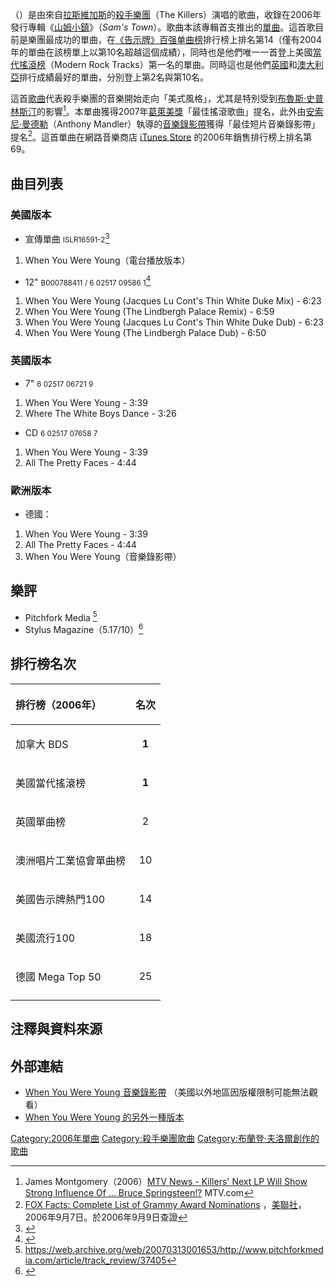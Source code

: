 {{otheruse|年少輕狂}}
{{NoteTA
|G1=Show
|G2=Music
|1=zh-cn:布兰登·弗劳尔斯;zh-hant:布蘭登·夫洛爾
}}
{{Infobox song
| Name       = 年少輕狂
| original_name = {{lang|en|"When You Were Young"}}
| cover      = When You Were Young The Killers.png
| alt        =
| border     = yes
| type       = single
| artist     = [[殺手樂團|殺手樂團]]
| album      = [[山姆小鎮|山姆小鎮]]
| released   = {{start date|2006|09|18}}
| format     = {{flatlist|
* [[CD單曲|CD單曲]]
* [[數位音樂下載|數位下載]]
* 7英吋
* 12英吋
}}
| genre      = [[搖滾音樂|搖滾]]
| length     = {{duration|m=3|s=40}}
| label      = {{hlist|[[小島唱片|小島]]|[[水星唱片|水星]]}}
| writer     = {{hlist|[[布蘭登·夫洛爾|布蘭登·夫洛爾]]|[[大衛·昆寧|大衛·昆寧]]|[[馬克·史多莫|馬克·史多莫]]|[[羅尼·凡奴希|羅尼·凡奴希]]}}
| producer   = {{hlist|Flood|阿倫·摩爾德爾|殺手樂團}}
| prev_title = [[Smile_Like_You_Mean_It|Smile Like You Mean It]]
| prev_year  = 2005
| next_title = [[天生自然|天生自然]]
| next_year  = 2006
}}

{{单双书号转换|'''年少輕狂'''}}（{{lang-en|"When You Were Young"}}）是由來自[[拉斯維加斯|拉斯維加斯]]的[[殺手樂團|殺手樂團]]（The Killers）演唱的歌曲，收錄在2006年發行專輯《[[山姆小鎮|山姆小鎮]]》（''Sam's Town''）。歌曲本該專輯首支推出的[[單曲|單曲]]。這首歌目前是樂團最成功的單曲，在[[告示牌百强单曲榜|《告示牌》百强单曲榜]]排行榜上排名第14（僅有2004年的單曲{{单双书号转换|[[Mr._Brightside|Mr. Brightside]]}}在該榜單上以第10名超越這個成績），同時也是他們唯一一首登上美國[[當代搖滾榜|當代搖滾榜]]（Modern Rock Tracks）第一名的單曲。同時這也是他們[[英國|英國]]和[[澳大利亞|澳大利亞]]排行成績最好的單曲，分別登上第2名與第10名。

這首[[歌曲|歌曲]]代表殺手樂團的音樂開始走向「美式風格」，尤其是特別受到[[布魯斯·史普林斯汀|布魯斯·史普林斯汀]]的影響<ref name=MTV>James Montgomery（2006）[http://www.mtv.com/news/articles/1529924/05012006/killers_the.jhtml MTV News - Killers' Next LP Will Show Strong Influence Of ... Bruce Springsteen!?] {{Wayback|url=http://www.mtv.com/news/articles/1529924/05012006/killers_the.jhtml |date=20070504210138 }} MTV.com</ref>。本單曲獲得2007年[[葛萊美獎|葛萊美獎]]「最佳搖滾歌曲」提名，此外由[[安索尼·曼德勒|安索尼·曼德勒]]（Anthony Mandler）執導的[[音樂錄影帶|音樂錄影帶]]獲得「最佳短片音樂錄影帶」提名<ref name="FOXNews">[http://www.foxnews.com/story/0,2933,235200,00.html FOX Facts: Complete List of Grammy Award Nominations] {{Wayback|url=http://www.foxnews.com/story/0,2933,235200,00.html |date=20110129145053 }}，[[美聯社|美聯社]]，2006年9月7日。於2006年9月9日查證</ref>。這首單曲在網路音樂商店 [[iTunes_Store|iTunes Store]] 的2006年銷售排行榜上排名第69。

== 曲目列表 ==
=== 美國版本 ===
*宣傳單曲 <small>ISLR16591-2</small><ref name="eil.com_1">{{cite web|title=The Killers When You Were Young USA Promo 5" CD SINGLE (374734)|url=http://eil.com/shop/moreinfo.asp?catalogid=374734|accessdate=2007-03-31|archive-date=2007-10-13|archive-url=https://web.archive.org/web/20071013091530/http://eil.com/shop/moreinfo.asp?catalogid=374734|dead-url=no}}</ref>
# When You Were Young（電台播放版本）
*12" <small>B000788411 / 6 02517 09586 1</small><ref name="eil.com_2">{{cite web|title=The Killers When You Were Young USA 12" RECORD/MAXI SINGLE (377531)|url=http://eil.com/shop/moreinfo.asp?catalogid=377531|accessdate=2007-03-31|archive-date=2007-10-13|archive-url=https://web.archive.org/web/20071013091535/http://eil.com/shop/moreinfo.asp?catalogid=377531|dead-url=no}}</ref>
# When You Were Young (Jacques Lu Cont's Thin White Duke Mix) - 6:23
# When You Were Young (The Lindbergh Palace Remix) - 6:59
# When You Were Young (Jacques Lu Cont's Thin White Duke Dub) - 6:23
# When You Were Young (The Lindbergh Palace Dub) - 6:50

=== 英國版本 ===
*7" <small>6 02517 06721 9</small>
# When You Were Young - 3:39
# Where The White Boys Dance - 3:26 
*CD <small>6 02517 07658 7</small>
# When You Were Young - 3:39
# All The Pretty Faces - 4:44

=== 歐洲版本 ===
*德國：
# When You Were Young - 3:39
# All The Pretty Faces - 4:44
# When You Were Young（音樂錄影帶）

== 樂評 ==
*Pitchfork Media {{rating-5|2}}<ref>https://web.archive.org/web/20070313001653/http://www.pitchforkmedia.com/article/track_review/37405</ref>
*Stylus Magazine（5.17/10）<ref>{{Cite web |url=http://www.stylusmagazine.com/articles/the_singles_jukebox/i-need-a-papi.htm |title=存档副本 |accessdate=2007-03-31 |archive-date=2007-05-25 |archive-url=https://web.archive.org/web/20070525120226/http://www.stylusmagazine.com/articles/the_singles_jukebox/i-need-a-papi.htm |dead-url=no }}</ref>

== 排行榜名次 ==
{| class="wikitable"
!align="left"|排行榜（2006年）
!align="left"|名次
|-
|align="left"| 加拿大 BDS
|align="center"|'''1'''
|-
|align="left"| 美國當代搖滾榜
|align="center"|'''1'''
|-
|align="left"| 英國單曲榜
|align="center"|2
|-
|align="left"| 澳洲唱片工業協會單曲榜
|align="center"|10
|-
|align="left"| 美國告示牌熱門100
|align="center"|14
|-
|align="left"| 美國流行100
|align="center"|18
|-
|align="left"| 德國 Mega Top 50
|align="center"|25
|-
|}

== 注釋與資料來源 ==
{{reflist}}

== 外部連結==
* [http://www.mtv.com/overdrive/?vid=106968&artist=1244299&launchedFrom=/music/artist/killers_the/videos.jhtml When You Were Young 音樂錄影帶] {{Wayback|url=http://www.mtv.com/overdrive/?vid=106968&artist=1244299&launchedFrom=%2Fmusic%2Fartist%2Fkillers_the%2Fvideos.jhtml |date=20070314174830 }}（美國以外地區因版權限制可能無法觀看）
* [http://www6.islandrecords.com/site/promo/quicktime/killers_quicktime.html When You Were Young 的另外一種版本] {{Wayback|url=http://www6.islandrecords.com/site/promo/quicktime/killers_quicktime.html |date=20070325005008 }}

[[Category:2006年單曲|Category:2006年單曲]]
[[Category:殺手樂團歌曲|Category:殺手樂團歌曲]]
[[Category:布蘭登·夫洛爾創作的歌曲|Category:布蘭登·夫洛爾創作的歌曲]]